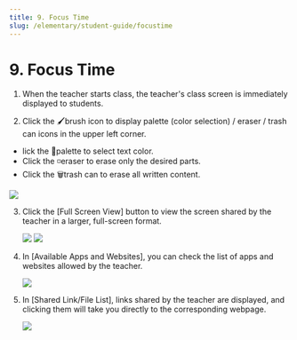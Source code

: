 ```yaml
---
title: 9. Focus Time
slug: /elementary/student-guide/focustime
---
```



# 9. Focus Time

1. When the teacher starts class, the teacher's class screen is immediately displayed to students.

2. Click the 🖌️brush icon to display palette (color selection) / eraser / trash can icons in the upper left corner.

- lick the 🎨palette to select text color.
- Click the ◽️eraser to erase only the desired parts.
- Click the 🗑️trash can to erase all written content.

<Image src="/img/kr/elementary/student/09-01.jpg" size="lg" />

3. Click the [Full Screen View] button to view the screen shared by the teacher in a larger, full-screen format.

   <Image src="/img/kr/elementary/student/09-02.jpg" size="lg" />
   <Image src="/img/kr/elementary/student/09-03.jpg" size="lg" />

4. In [Available Apps and Websites], you can check the list of apps and websites allowed by the teacher.

   <Image src="/img/kr/elementary/student/09-04.jpg" size="lg" />

5. In [Shared Link/File List], links shared by the teacher are displayed, and clicking them will take you directly to the corresponding webpage.

   <Image src="/img/kr/elementary/student/09-05.jpg" size="lg" />
